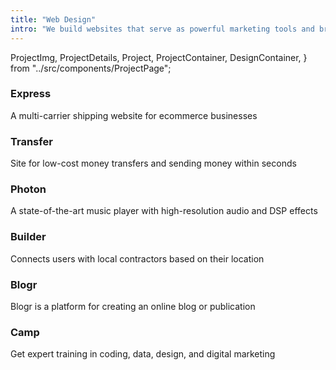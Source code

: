 ```yaml
---
title: "Web Design"
intro: "We build websites that serve as powerful marketing tools and bring memorable brand experiences."
---
```


  ProjectImg,
  ProjectDetails,
  Project,
  ProjectContainer,
  DesignContainer,
} from "../src/components/ProjectPage";

<ProjectContainer className="container">
<Project>
  <ProjectImg img={allImages.webDesignPage.expressProjectImg}></ProjectImg>
  <ProjectDetails>
    <h3>Express</h3>
    <p>A multi-carrier shipping website for ecommerce businesses</p>
  </ProjectDetails>
</Project>

<Project>
  <ProjectImg img={allImages.webDesignPage.transferProjectImg}></ProjectImg>
  <ProjectDetails>
    <h3> Transfer</h3>
    <p>
        Site for low-cost money transfers and sending money within seconds
    </p>

  </ProjectDetails>
</Project>

<Project>
  <ProjectImg img={allImages.webDesignPage.photonProjectImg}></ProjectImg>
  <ProjectDetails>
    <h3> Photon</h3>
    <p>
      A state-of-the-art music player with high-resolution audio and DSP effects
    </p>
  </ProjectDetails>
</Project>

<Project>
  <ProjectImg img={allImages.webDesignPage.builderProjectImg}></ProjectImg>
  <ProjectDetails>
    <h3> Builder</h3>
    <p>Connects users with local contractors based on their location</p>
  </ProjectDetails>
</Project>

<Project>
  <ProjectImg img={allImages.webDesignPage.blogrProjectImg}></ProjectImg>
  <ProjectDetails>
    <h3>Blogr</h3>
    <p>Blogr is a platform for creating an online blog or publication</p>
  </ProjectDetails>
</Project>

<Project>
  <ProjectImg img={allImages.webDesignPage.campProjectImg}></ProjectImg>
  <ProjectDetails>
    <h3>Camp</h3>
    <p>Get expert training in coding, data, design, and digital marketing</p>
  </ProjectDetails>
</Project>

</ProjectContainer>

<DesignContainer className="container">
  <DesignoDesigns
    path="/app-design"
    projectName="APP DESIGN"
    desktopImage={allImages.homepageImages.appDesignDesktopImg}
    tabletImage={allImages.homepageImages.appDesignTabletImg}
    mobileImage={allImages.homepageImages.appDesignMobileImg}
  />
  <DesignoDesigns
    path="/graphic-design"
    projectName="GRAPHIC DESIGN"
    desktopImage={allImages.homepageImages.graphicDesignDesktopImg}
    tabletImage={allImages.homepageImages.graphicDesignTabletImg}
    mobileImage={allImages.homepageImages.graphicDesignMobileImg}
  />
</DesignContainer>
